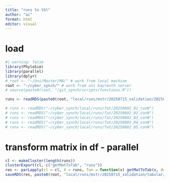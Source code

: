```yaml
---
title: "runs to tbl"
author: "ai"
format: html
editor: visual
---
```


# load

```r
#| warning: false
library(PhyloSim)
library(parallel)
library(dplyr)
# root <- "~/Uni/Master/MA/" # work from local machine
root <- "~/cyber_synch/" # work from uni bayreuth server
# source(paste0(root, "/git_synch/scripts/functions.R"))
```

```r
runs <- readRDS(paste0(root, "local/runs/mstr/20250715_validation/20250715_MstrRunConN.rds"))

# runs <- readRDS("~/cyber_synch/local/runs/fat/20250602_01_conN")
# runs <- readRDS("~/cyber_synch/local/runs/fat/20250602_02_conN")
# runs <- readRDS("~/cyber_synch/local/runs/fat/20250602_03_conN")
# runs <- readRDS("~/cyber_synch/local/runs/fat/20250602_04_conN")
# runs <- readRDS("~/cyber_synch/local/runs/fat/20250602_05_conN")
```

# transform matrix in df - parallel

```r
cl <- makeCluster(length(runs))
clusterExport(cl, c("getMatToTab", "runs"))
res <- parLapply(cl = cl, X = runs, fun = function(x) getMatToTab(x, detailedParams = TRUE))
saveRDS(res, paste0(root, "local/runs/mstr/20250715_validation/tabular/20250715_MstrRunConNTab.rds"))
```
